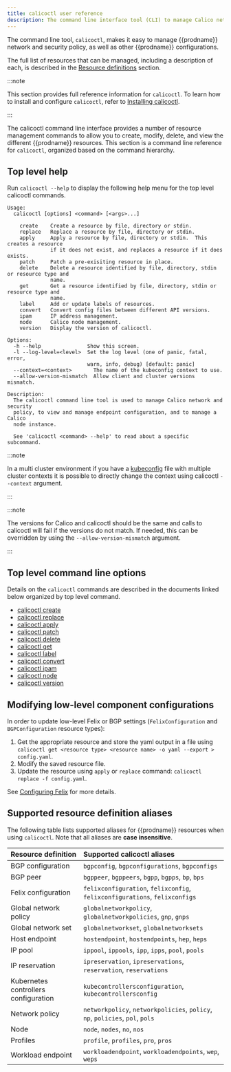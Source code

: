 ```yaml
---
title: calicoctl user reference
description: The command line interface tool (CLI) to manage Calico network and security policy.
---
```


The command line tool, `calicoctl`, makes it easy to manage {{prodname}}
network and security policy, as well as other {{prodname}} configurations.

The full list of resources that can be managed, including a description of each,
is described in the [Resource definitions](../resources/overview.mdx)
section.

:::note

This section provides full reference information for `calicoctl`. To learn
how to install and configure `calicoctl`, refer to
[Installing calicoctl](../../maintenance/clis/calicoctl/install.mdx).

:::

The calicoctl command line interface provides a number of resource management
commands to allow you to create, modify, delete, and view the different
{{prodname}} resources. This section is a command line reference for
`calicoctl`, organized based on the command hierarchy.

## Top level help

Run `calicoctl --help` to display the following help menu for the top level
calicoctl commands.

```
Usage:
  calicoctl [options] <command> [<args>...]

    create    Create a resource by file, directory or stdin.
    replace   Replace a resource by file, directory or stdin.
    apply     Apply a resource by file, directory or stdin.  This creates a resource
              if it does not exist, and replaces a resource if it does exists.
    patch     Patch a pre-exisiting resource in place.
    delete    Delete a resource identified by file, directory, stdin or resource type and
              name.
    get       Get a resource identified by file, directory, stdin or resource type and
              name.
    label     Add or update labels of resources.
    convert   Convert config files between different API versions.
    ipam      IP address management.
    node      Calico node management.
    version   Display the version of calicoctl.

Options:
  -h --help               Show this screen.
  -l --log-level=<level>  Set the log level (one of panic, fatal, error,
                          warn, info, debug) [default: panic]
  --context=<context>	    The name of the kubeconfig context to use.
  --allow-version-mismatch  Allow client and cluster versions mismatch.

Description:
  The calicoctl command line tool is used to manage Calico network and security
  policy, to view and manage endpoint configuration, and to manage a Calico
  node instance.

  See 'calicoctl <command> --help' to read about a specific subcommand.
```



:::note

In a multi cluster environment if you have a [kubeconfig](https://kubernetes.io/docs/concepts/configuration/organize-cluster-access-kubeconfig/) file with multiple cluster contexts it is possible to directly change the context using calicoctl `--context` argument.

:::

:::note

The versions for Calico and calicoctl should be the same and calls to calicoctl will fail if the versions do not match. If needed, this can be overridden by using the `--allow-version-mismatch` argument.

:::

## Top level command line options

Details on the `calicoctl` commands are described in the documents linked below
organized by top level command.

-  [calicoctl create](create.mdx)
-  [calicoctl replace](replace.mdx)
-  [calicoctl apply](apply.mdx)
-  [calicoctl patch](patch.mdx)
-  [calicoctl delete](delete.mdx)
-  [calicoctl get](get.mdx)
-  [calicoctl label](label.mdx)
-  [calicoctl convert](convert.mdx)
-  [calicoctl ipam](ipam/overview.mdx)
-  [calicoctl node](node/index.mdx)
-  [calicoctl version](version.mdx)

## Modifying low-level component configurations

In order to update low-level Felix or BGP settings (`FelixConfiguration` and `BGPConfiguration` resource types):
1. Get the appropriate resource and store the yaml output in a file using `calicoctl get <resource type> <resource name> -o yaml --export > config.yaml`.
1. Modify the saved resource file.
1. Update the resource using `apply` or `replace` command: `calicoctl replace -f config.yaml`.

See [Configuring Felix](../felix/configuration.mdx) for more details.

## Supported resource definition aliases

The following table lists supported aliases for {{prodname}} resources when using `calicoctl`. Note that all aliases
are **case insensitive**.

| Resource definition                  | Supported calicoctl aliases                                  |
| :----------------------------------- | :----------------------------------------------------------- |
| BGP configuration                    | `bgpconfig`, `bgpconfigurations`, `bgpconfigs`               |
| BGP peer                             | `bgppeer`, `bgppeers`, `bgpp`, `bgpps`, `bp`, `bps`          |
| Felix configuration                  | `felixconfiguration`, `felixconfig`, `felixconfigurations`, `felixconfigs` |
| Global network policy                | `globalnetworkpolicy`, `globalnetworkpolicies`, `gnp`, `gnps` |
| Global network set                   | `globalnetworkset`, `globalnetworksets`                      |
| Host endpoint                        | `hostendpoint`, `hostendpoints`, `hep`, `heps`               |
| IP pool                              | `ippool`, `ippools`, `ipp`, `ipps`, `pool`, `pools`          |
| IP reservation                       | `ipreservation`, `ipreservations`, `reservation`, `reservations` |
| Kubernetes controllers configuration | `kubecontrollersconfiguration`, `kubecontrollersconfig`      |
| Network policy                       | `networkpolicy`, `networkpolicies`, `policy`, `np`, `policies`, `pol`, `pols` |
| Node                                 | `node`, `nodes`, `no`, `nos`                                 |
| Profiles                             | `profile`, `profiles`, `pro`, `pros`                         |
| Workload endpoint                    | `workloadendpoint`, `workloadendpoints`, `wep`, `weps`       |
